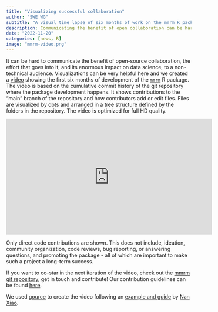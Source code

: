 ```yaml
---
title: "Visualizing successful collaboration"
author: "SWE WG"
subtitle: "A visual time lapse of six months of work on the mmrm R package"
description: Communicating the benefit of open collaboration can be hard - we used the "gource" tool to create a video based on the repository history of the mmrm R package.
date: "2022-11-20"
categories: [news, R]
image: "mmrm-video.png"
---
```


It can be hard to communicate the benefit of open-source collaboration, 
the effort that goes into it, and its enormous impact on data science, to 
a non-technical audience. 
Visualizations can be very helpful here and we created a 
[video](https://youtu.be/DAIR_rBV3zQ) showing the 
first six months of development of the [`mmrm`](https://openpharma.github.io/mmrm/main/) R package.
The video is based on the cumulative commit history of the git repository where
the package development happens.
It shows contributions to the "main" branch of the repository and how contributors
add or edit files.
Files are visualized by dots and arranged in a tree structure defined by the
folders in the repository.
The video is optimized for full HD quality.

<iframe width="560" height="315" src="https://www.youtube.com/embed/DAIR_rBV3zQ" title="YouTube video player" frameborder="0" allow="accelerometer; autoplay; clipboard-write; encrypted-media; gyroscope; picture-in-picture" allowfullscreen></iframe>

Only direct code contributions are shown. This does not include, ideation,
community organization, code reviews, bug reporting, or answering questions, and
promoting the package - 
all of which are important to make such a project a long-term success.

If you want to co-star in the next iteration of the video, check out the
[mmrm git repository](https://github.com/openpharma/mmrm), get in touch and
contribute! Our contribution guidelines can be found [here](https://openpharma.github.io/mmrm/main/CONTRIBUTING.html).

We used [gource](https://gource.io/) to create the video following an 
[example and guide](https://youtu.be/_ZUddQAhPFw) by [Nan Xiao](https://nanx.me).
